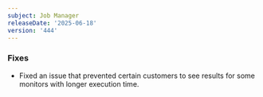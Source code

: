 ```yaml
---
subject: Job Manager
releaseDate: '2025-06-18'
version: '444'
---
```

### Fixes
* Fixed an issue that prevented certain customers to see results for some monitors with longer execution time.
